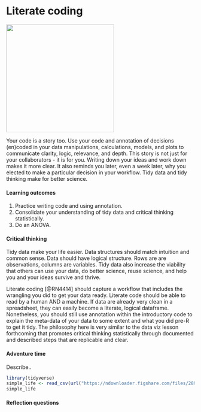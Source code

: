 # Literate coding {#coding}  

![](./coding.png){width=3in}    

Your code is a story too. Use your code and annotation of decisions (en)coded in your data manipulations, calculations, models, and plots to communicate clarity, logic, relevance, and depth. This story is not just for your collaborators - it is for you. Writing down your ideas and work down makes it more clear. It also reminds you later, even a week later, why you elected to make a particular decision in your workflow. Tidy data and tidy thinking make for better science.   

#### Learning outcomes {-}  
1. Practice writing code and using annotation.  
2. Consolidate your understanding of tidy data and critical thinking statistically.   
3. Do an ANOVA.  

#### Critical thinking {-}  
Tidy data make your life easier. Data structures should match intuition and common sense. Data should have logical structure. Rows are are observations, columns are variables. Tidy data also increase the viability that others can use your data, do better science, reuse science, and help you and your ideas survive and thrive. 

Literate coding [@RN4414] should capture a workflow that includes the wrangling you did to get your data ready. Literate code should be able to read by a human AND a machine. If data are already very clean in a spreadsheet, they can easily become a literate, logical dataframe. Nonetheless, you should still use annotation within the introductory code to explain the meta-data of your data to some extent and what you did pre-R to get it tidy. The philosophy here is very similar to the data viz lesson forthcoming that promotes critical thinking statistically through documented and described steps that are replicable and clear.  

#### Adventure time {-}  
Describe..

```r
library(tidyverse)
simple_life <- read_csv(url("https://ndownloader.figshare.com/files/28920855"))
simple_life

```

#### Reflection questions {-}  

